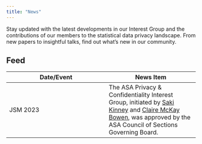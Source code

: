 ```yaml
---
title: "News"
---
```


Stay updated with the latest developments in our Interest Group and the contributions of our members to the statistical data privacy landscape. From new papers to insightful talks, find out what’s new in our community.

## Feed

| Date/Event | News Item |
|------------|-----------|
| JSM 2023 | The ASA Privacy & Confidentiality Interest Group, initiated by [Saki Kinney](https://www.linkedin.com/in/saki-kinney-7236324/) and [Claire McKay Bowen](https://clairemckaybowen.com), was approved by the ASA Council of Sections Governing Board. |
